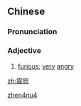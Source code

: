 ==Chinese==
{{zh-forms}}

===Pronunciation===
{{zh-pron
|m=zhènnù
|c=zan3 nou6
|mn=qz,xm,zz:chín-nō͘
|cat=a
}}

===Adjective===
{{zh-adj}}

# {{lb|zh|literary}} [[furious]]; [[very]] [[angry]]

[[Category:Mandarin literary terms|zhen4nu4]]

[[zh:震怒]]